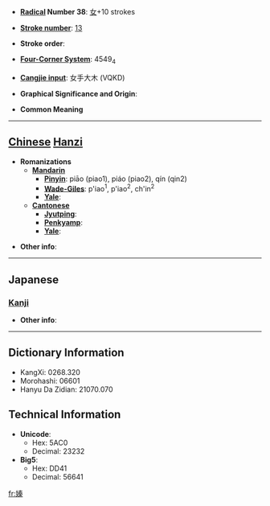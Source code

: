 * '''[[Wiktionary:Chinese radical index| Radical]] Number 38''': [[Wiktionary:Chinese radical index 女|女]]+10 strokes

* '''[[Wiktionary:Chinese total strokes index|Stroke number]]''': [[Wiktionary:Chinese total strokes index 13|13]]

* '''Stroke order''': 

* '''[[Wiktionary:Chinese four corner index|Four-Corner System]]''': 4549<sub>4</sub>

* '''[[Wiktionary:Chinese Cangjie index|Cangjie input]]''': 女手大木 (VQKD)

* '''Graphical Significance and Origin''': 

* '''Common Meaning'''

----

== [[Chinese]] [[Hanzi]] ==

* '''Romanizations'''
** '''[[Mandarin]]'''
*** '''[[Pinyin]]''': piāo (piao1), piáo (piao2), qín (qin2)
*** '''[[Wade-Giles]]''': p'iao<sup>1</sup>, p'iao<sup>2</sup>, ch'in<sup>2</sup>
*** '''[[Yale]]''': 
** '''[[Cantonese]]'''
*** '''[[Jyutping]]''':
*** '''[[Penkyamp]]''': 
*** '''[[Yale]]''': 

* '''Other info''': 

----

==Japanese==
===[[Kanji]]===
{{kanji|on readings=[[しん]] (shin), [[じん]] (jin)
|kun readings=
}}

* '''Other info''':  

----

== Dictionary Information ==

* KangXi: 0268.320
* Morohashi: 06601
* Hanyu Da Zidian: 21070.070

== Technical Information ==

* '''Unicode''':
** Hex: 5AC0
** Decimal: 23232
* '''Big5''':
** Hex: DD41
** Decimal: 56641

[[fr:嫀]]